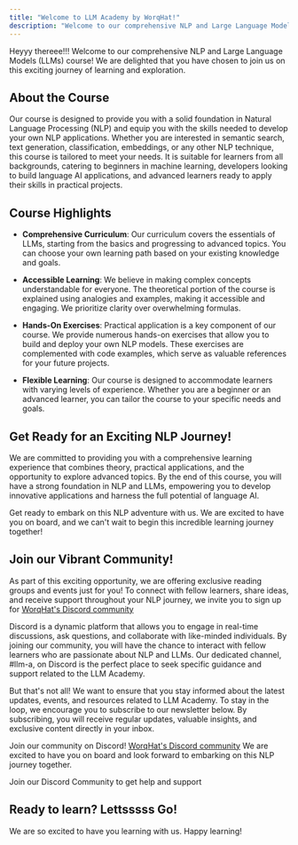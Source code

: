 ```yaml
---
title: "Welcome to LLM Academy by WorqHat!"
description: "Welcome to our comprehensive NLP and Large Language Models (LLMs) course!"
---
```


Heyyy thereee!!! Welcome to our comprehensive NLP and Large Language Models (LLMs) course! We are delighted that you have chosen to join us on this exciting journey of learning and exploration.

## About the Course

Our course is designed to provide you with a solid foundation in Natural Language Processing (NLP) and equip you with the skills needed to develop your own NLP applications. Whether you are interested in semantic search, text generation, classification, embeddings, or any other NLP technique, this course is tailored to meet your needs. It is suitable for learners from all backgrounds, catering to beginners in machine learning, developers looking to build language AI applications, and advanced learners ready to apply their skills in practical projects.

## Course Highlights

* **Comprehensive Curriculum**: Our curriculum covers the essentials of LLMs, starting from the basics and progressing to advanced topics. You can choose your own learning path based on your existing knowledge and goals.

* **Accessible Learning**: We believe in making complex concepts understandable for everyone. The theoretical portion of the course is explained using analogies and examples, making it accessible and engaging. We prioritize clarity over overwhelming formulas.

* **Hands-On Exercises**: Practical application is a key component of our course. We provide numerous hands-on exercises that allow you to build and deploy your own NLP models. These exercises are complemented with code examples, which serve as valuable references for your future projects.

* **Flexible Learning**: Our course is designed to accommodate learners with varying levels of experience. Whether you are a beginner or an advanced learner, you can tailor the course to your specific needs and goals.

## Get Ready for an Exciting NLP Journey!

We are committed to providing you with a comprehensive learning experience that combines theory, practical applications, and the opportunity to explore advanced topics. By the end of this course, you will have a strong foundation in NLP and LLMs, empowering you to develop innovative applications and harness the full potential of language AI.

Get ready to embark on this NLP adventure with us. We are excited to have you on board, and we can't wait to begin this incredible learning journey together!

## Join our Vibrant Community!

As part of this exciting opportunity, we are offering exclusive reading groups and events just
for you! To connect with fellow learners, share ideas, and receive support throughout your NLP journey, we invite you to sign up for [WorqHat's Discord community](https://discord.com/invite/KHh9mguKBx)

Discord is a dynamic platform that allows you to engage in real-time discussions, ask questions, and collaborate with like-minded individuals. By joining our community, you will have the chance to interact with fellow learners who are passionate about NLP and LLMs. Our dedicated channel, #llm-a, on Discord is the perfect place to seek specific guidance and support related to the LLM Academy.

But that's not all! We want to ensure that you stay informed about the latest updates, events, and resources related to LLM Academy. To stay in the loop, we encourage you to subscribe to our newsletter below. By subscribing, you will receive regular updates, valuable insights, and exclusive content directly in your inbox.

Join our community on Discord! [WorqHat's Discord community](https://discord.com/invite/KHh9mguKBx) We are excited to have you on board and look forward to
embarking on this NLP journey together.

<Card title="Join Discord Community" icon="discord" color="#5865F2"
      href="https://discord.com/invite/KHh9mguKBx">
  Join our Discord Community to get help and support
</Card>


## Ready to learn? Lettsssss Go!
We are so excited to have you learning with us. Happy learning!
